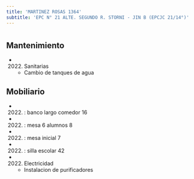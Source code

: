 ```yaml
---
title: 'MARTINEZ ROSAS 1364'
subtitle: 'EPC N° 21 ALTE. SEGUNDO R. STORNI - JIN B (EPCJC 21/14°)'
---
```


#


## Mantenimiento

*  (2022) Sanitarias 
    + Cambio de tanques de agua


## Mobiliario

*  (2022) : banco largo comedor 16 

*  (2022) : mesa 6 alumnos 8 

*  (2022) : mesa inicial 7 

*  (2022) : silla escolar 42 




*  (2022) Electricidad 
    + Instalacion de purificadores




